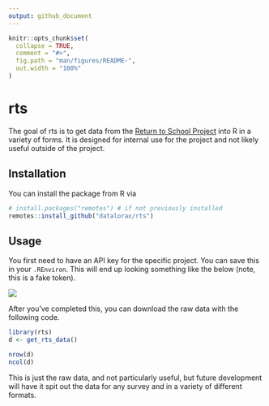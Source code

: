 ```yaml
---
output: github_document
---
```


<!-- README.md is generated from README.Rmd. Please edit that file -->

```r
knitr::opts_chunk$set(
  collapse = TRUE,
  comment = "#>",
  fig.path = "man/figures/README-",
  out.width = "100%"
)
```

# rts

<!-- badges: start -->
<!-- badges: end -->

The goal of rts is to get data from the [Return to School Project](http://returntoschoolproject.org/) into R in a variety of forms. It is designed for internal use for the project and not likely useful outside of the project.

## Installation

You can install the package from R via
``` r
# install.packages("remotes") # if not previously installed
remotes::install_github("datalorax/rts")
```

## Usage

You first need to have an API key for the specific project. You can save this in your `.REnviron`. This will end up looking something like the below (note, this is a fake token).

![](img/renviron.png)

After you've completed this, you can download the raw data with the following code.

```r
library(rts)
d <- get_rts_data()

nrow(d)
ncol(d)
```

This is just the raw data, and not particularly useful, but future development will have it spit out the data for any survey and in a variety of different formats.
